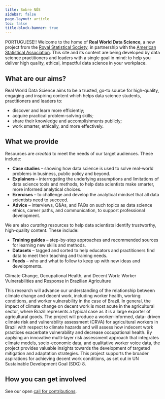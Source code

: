 ```yaml
---
title: Sobre NÓS
sidebar: false
page-layout: article
toc: false
title-block-banner: true
---
```


PORTUGUESE!! Welcome to the home of **Real World Data Science**, a new project from the [Royal Statistical Society](https://rss.org.uk/), in partnership with the [American Statistical Association](https://www.amstat.org/). This site and its content are being developed by data science practitioners and leaders with a single goal in mind: to help you deliver high quality, ethical, impactful data science in your workplace.

## What are our aims?

Real World Data Science aims to be a trusted, go-to source for high-quality, engaging and inspiring content which helps data science students, practitioners and leaders to:

-   discover and learn more efficiently;\
-   acquire practical problem-solving skills;\
-   share their knowledge and accomplishments publicly;\
-   work smarter, ethically, and more effectively.

## What we provide

Resources are *created* to meet the needs of our target audiences. These include:

-   **Case studies** – showing how data science is used to solve real-world problems in business, public policy and beyond.
-   **Explainers** – interrogating the underlying assumptions and limitations of data science tools and methods, to help data scientists make smarter, more informed analytical choices.
-   **Exercises** – to challenge and develop the analytical mindset that all data scientists need to succeed.\
-   **Advice** – interviews, Q&As, and FAQs on such topics as data science ethics, career paths, and communication, to support professional development.

We are also *curating* resources to help data scientists identify trustworthy, high-quality content. These include:

-   **Training guides** – step-by-step approaches and recommended sources for learning new skills and methods.
-   **Datasets** – tagged and sorted to help educators and practitioners find data to meet their teaching and training needs.
-   **Feeds** – who and what to follow to keep up with new ideas and developments.

Climate Change, Occupational Health, and Decent Work: Worker Vulnerabilities and Response in Brazilian Agriculture

This research will advance our understanding of the relationship between climate change and decent work, including worker health, working conditions, and worker vulnerability in the case of Brazil. In general, the impact of climate change on decent work is most acute in the agricultural sector, where Brazil represents a typical case as it is a large exporter of agricultural goods. The project will produce a worker-informed, data- driven climate risk and vulnerability assessment (CRVA) for agricultural workers in Brazil with respect to climate hazards and will assess how indecent work practices exacerbate vulnerability and decrease occupational health. By applying an innovative multi-layer risk assessment approach that integrates climate models, socio-economic data, and qualitative worker voice data, the project provides valuable insights towards the development of targeted mitigation and adaptation strategies. This project supports the broader aspirations for achieving decent work conditions, as set out in UN Sustainable Development Goal (SDG) 8.

## How you can get involved

See our open [call for contributions](contributor-docs/call-for-contributions.qmd).

